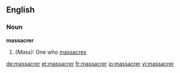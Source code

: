 ==English==

===Noun===
'''massacrer'''

#''(Mass):'' One who [[massacre]]s

[[de:massacrer]]
[[et:massacrer]]
[[fr:massacrer]]
[[io:massacrer]]
[[vi:massacrer]]